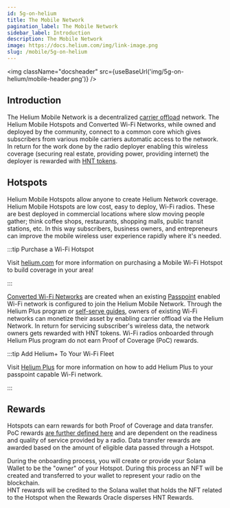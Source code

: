 ```yaml
---
id: 5g-on-helium
title: The Mobile Network
pagination_label: The Mobile Network
sidebar_label: Introduction
description: The Mobile Network
image: https://docs.helium.com/img/link-image.png
slug: /mobile/5g-on-helium
---
```



<img className="docsheader" src={useBaseUrl('img/5g-on-helium/mobile-header.png')} />

## Introduction

The Helium Mobile Network is a decentralized
[carrier offload](https://blog.hellohelium.com/champions/) network. The Helium Mobile Hotspots and
Converted Wi-Fi Networks, while owned and deployed by the community, connect to a common core which
gives subscribers from various mobile carriers automatic access to the network. In return for the
work done by the radio deployer enabling this wireless coverage (securing real estate, providing
power, providing internet) the deployer is rewarded with [HNT tokens](/tokens/hnt-token).

## Hotspots

Helium Mobile Hotspots allow anyone to create Helium Network coverage. Helium Mobile Hotspots are
low cost, easy to deploy, Wi-Fi radios. These are best deployed in commercial locations where slow
moving people gather; think coffee shops, restaurants, shopping malls, public transit stations, etc.
In this way subscribers, business owners, and entrepreneurs can improve the mobile wireless user
experience rapidly where it's needed.

:::tip Purchase a Wi-Fi Hotspot

Visit [helium.com](https://helium.com) for more information on purchasing a Mobile Wi-Fi Hotspot to
build coverage in your area!

:::

[Converted Wi-Fi Networks](/mobile/data-only-mobile) are created when an existing
[Passpoint](https://www.wi-fi.org/discover-wi-fi/passpoint) enabled Wi-Fi network is configured to
join the Helium Mobile Network. Through the Helium Plus program or
[self-serve guides](/mobile/data-only-mobile), owners of existing Wi-Fi networks can monetize their
asset by enabling carrier offload via the Helium Network. In return for servicing subscriber's
wireless data, the network owners gets rewarded with HNT tokens. Wi-Fi radios onboarded through
Helium Plus program do not earn Proof of Coverage (PoC) rewards.

:::tip Add Helium+ To Your Wi-Fi Fleet

Visit [Helium Plus](https://www.helium.com/plus) for more information on how to add Helium Plus to
your passpoint capable Wi-Fi network.

:::

## Rewards

Hotspots can earn rewards for both Proof of Coverage and data transfer. PoC rewards
[are further defined here](/mobile/proof-of-coverage) and are dependent on the readiness and quality
of service provided by a radio. Data transfer rewards are awarded based on the amount of eligible
data passed through a Hotspot.

During the onboarding process, you will create or provide your Solana Wallet to be the "owner" of
your Hotspot. During this process an NFT will be created and transferred to your wallet to represent
your radio on the blockchain.  
HNT rewards will be credited to the Solana wallet that holds the NFT related to the Hotspot when the
Rewards Oracle disperses HNT Rewards.
